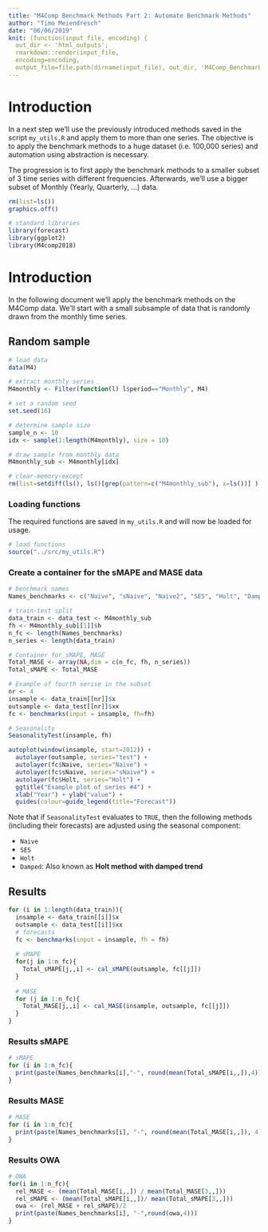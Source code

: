 ```yaml
---
title: "M4Comp Benchmark Methods Part 2: Automate Benchmark Methods"
author: "Timo Meiendresch"
date: "06/06/2019"
knit: (function(input_file, encoding) {
  out_dir <- 'html_outputs';
  rmarkdown::render(input_file,
  encoding=encoding,
  output_file=file.path(dirname(input_file), out_dir, 'M4Comp_Benchmarks2.html'))})
---
```


# Introduction

In a next step we'll use the previously introduced methods saved in the script `my_utils.R` and apply them to more than one series. The objective is to apply the benchmark methods to a huge dataset (i.e. 100,000 series) and automation using abstraction is necessary. 

The progression is to first apply the benchmark methods to a smaller subset of 3 time series with different frequencies. Afterwards, we'll use a bigger subset of Monthly (Yearly, Quarterly, ...) data.

```r
rm(list=ls())
graphics.off()
```

```r
# standard libraries
library(forecast)
library(ggplot2)
library(M4comp2018)
```

# Introduction

In the following document we'll apply the benchmark methods on the M4Comp data. We'll start with a small subsample of data that is randomly drawn from the monthly time series. 

## Random sample 

```r
# load data
data(M4)

# extract monthly series 
M4monthly <- Filter(function(l) l$period=="Monthly", M4)

# set a random seed
set.seed(16)

# determine sample size
sample_n <- 10
idx <- sample(1:length(M4monthly), size = 10)

# draw sample from monthly data
M4monthly_sub <- M4monthly[idx]

# clear-memory-except
rm(list=setdiff(ls(), ls()[grep(pattern=c("M4monthly_sub"), x=ls())] ) )
```

### Loading functions

The required functions are saved in `my_utils.R` and will now be loaded for usage. 

```r
# load functions
source("../src/my_utils.R")
```

### Create a container for the sMAPE and MASE data

```r
# benchmark names 
Names_benchmarks <- c("Naive", "sNaive", "Naive2", "SES", "Holt", "Damped", "Theta", "Comb")

# train-test split 
data_train <- data_test <- M4monthly_sub
fh <- M4monthly_sub[[1]]$h
n_fc <- length(Names_benchmarks)
n_series <- length(data_train)

# Container for sMAPE, MASE
Total_MASE <- array(NA,dim = c(n_fc, fh, n_series))
Total_sMAPE <- Total_MASE
```

```r
# Example of fourth serise in the subset
nr <- 4
insample <- data_train[[nr]]$x
outsample <- data_test[[nr]]$xx
fc <- benchmarks(input = insample, fh=fh)

# Seasonality
SeasonalityTest(insample, fh)

autoplot(window(insample, start=2012)) +
  autolayer(outsample, series="test") + 
  autolayer(fc$Naive, series="Naive") +
  autolayer(fc$sNaive, series="sNaive") +
  autolayer(fc$Holt, series="Holt") +
  ggtitle("Example plot of series #4") +
  xlab("Year") + ylab("value") +
  guides(colour=guide_legend(title="Forecast"))
```

Note that if `SeasonalityTest` evaluates to `TRUE`, then the following methods (including their forecasts) are adjusted using the seasonal component: 

- `Naive`
- `SES` 
- `Holt`
- `Damped`: Also known as **Holt method with damped trend**

## Results 

```r
for (i in 1:length(data_train)){
  insample <- data_train[[i]]$x
  outsample <- data_test[[i]]$xx
  # forecasts
  fc <- benchmarks(input = insample, fh = fh)
  
  # sMAPE
  for(j in 1:n_fc){
    Total_sMAPE[j,,i] <- cal_sMAPE(outsample, fc[[j]])
  }
  
  # MASE
  for (j in 1:n_fc){
    Total_MASE[j,,i] <- cal_MASE(insample, outsample, fc[[j]])
  }
}
```

### Results sMAPE

```r
# sMAPE
for (i in 1:n_fc){
  print(paste(Names_benchmarks[i],"-", round(mean(Total_sMAPE[i,,]),4)))
}
```

### Results MASE

```r
# MASE 
for (i in 1:n_fc){
  print(paste(Names_benchmarks[i], "-", round(mean(Total_MASE[i,,]), 4)))
}
```

### Results OWA

```r
# OWA 
for(i in 1:n_fc){
  rel_MASE <- (mean(Total_MASE[i,,]) / mean(Total_MASE[3,,]))
  rel_sMAPE <- (mean(Total_sMAPE[i,,])/ mean(Total_sMAPE[3,,]))
  owa <- (rel_MASE + rel_sMAPE)/2
  print(paste(Names_benchmarks[i], "-",round(owa,4)))
}
```



